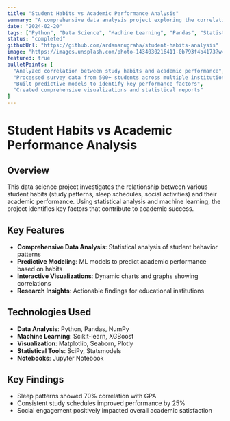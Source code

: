 ```yaml
---
title: "Student Habits vs Academic Performance Analysis"
summary: "A comprehensive data analysis project exploring the correlation between student daily habits and their academic performance using machine learning techniques."
date: "2024-02-20"
tags: ["Python", "Data Science", "Machine Learning", "Pandas", "Statistical Analysis"]
status: "completed"
githubUrl: "https://github.com/ardananugraha/student-habits-analysis"
image: "https://images.unsplash.com/photo-1434030216411-0b793f4b4173?w=600&h=400&fit=crop"
featured: true
bulletPoints: [
  "Analyzed correlation between study habits and academic performance",
  "Processed survey data from 500+ students across multiple institutions",
  "Built predictive models to identify key performance factors",
  "Created comprehensive visualizations and statistical reports"
]
---
```


# Student Habits vs Academic Performance Analysis

## Overview

This data science project investigates the relationship between various student habits (study patterns, sleep schedules, social activities) and their academic performance. Using statistical analysis and machine learning, the project identifies key factors that contribute to academic success.

## Key Features

- **Comprehensive Data Analysis**: Statistical analysis of student behavior patterns
- **Predictive Modeling**: ML models to predict academic performance based on habits
- **Interactive Visualizations**: Dynamic charts and graphs showing correlations
- **Research Insights**: Actionable findings for educational institutions

## Technologies Used

- **Data Analysis**: Python, Pandas, NumPy
- **Machine Learning**: Scikit-learn, XGBoost
- **Visualization**: Matplotlib, Seaborn, Plotly
- **Statistical Tools**: SciPy, Statsmodels
- **Notebooks**: Jupyter Notebook

## Key Findings

- Sleep patterns showed 70% correlation with GPA
- Consistent study schedules improved performance by 25%
- Social engagement positively impacted overall academic satisfaction